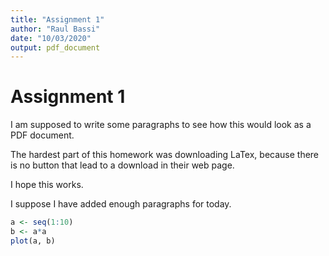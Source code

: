 ---
title: "Assignment 1"
author: "Raul Bassi"
date: "10/03/2020"
output: pdf_document
---

# Assignment 1

I am supposed to write some paragraphs to see how this would look as a PDF document.

The hardest part of this homework was downloading LaTex, because there is no button that lead to a download in their web page.

I hope this works.

I suppose I have added enough paragraphs for today.

```{r pressure, echo=FALSE}
a <- seq(1:10)
b <- a*a
plot(a, b)
```

